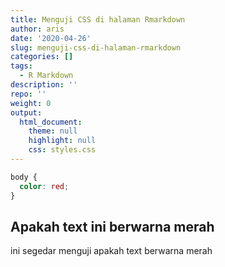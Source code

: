 ```yaml
---
title: Menguji CSS di halaman Rmarkdown
author: aris
date: '2020-04-26'
slug: menguji-css-di-halaman-rmarkdown
categories: []
tags:
  - R Markdown
description: ''
repo: ''
weight: 0
output:
  html_document:
    theme: null
    highlight: null
    css: styles.css
---
```

```css
body {
  color: red;
}
```

## Apakah text ini berwarna merah  
ini segedar menguji apakah text berwarna merah
